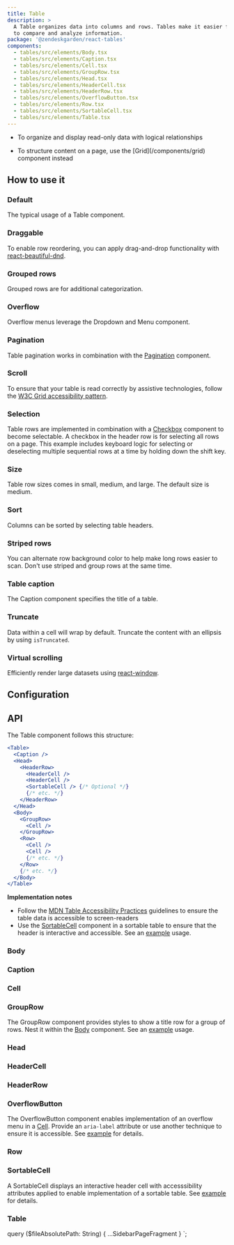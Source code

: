 ```yaml
---
title: Table
description: >
  A Table organizes data into columns and rows. Tables make it easier for users
  to compare and analyze information.
package: '@zendeskgarden/react-tables'
components:
  - tables/src/elements/Body.tsx
  - tables/src/elements/Caption.tsx
  - tables/src/elements/Cell.tsx
  - tables/src/elements/GroupRow.tsx
  - tables/src/elements/Head.tsx
  - tables/src/elements/HeaderCell.tsx
  - tables/src/elements/HeaderRow.tsx
  - tables/src/elements/OverflowButton.tsx
  - tables/src/elements/Row.tsx
  - tables/src/elements/SortableCell.tsx
  - tables/src/elements/Table.tsx
---
```


<Usage>
  <Use>
    <ul>
      <li>To organize and display read-only data with logical relationships</li>
    </ul>
  </Use>
  <Misuse>
    <ul>
      <li>
        <Markdown>
          To structure content on a page, use the [Grid](/components/grid) component instead
        </Markdown>
      </li>
    </ul>
  </Misuse>
</Usage>

## How to use it

### Default

The typical usage of a Table component.


<CodeExample code={DefaultCode}>
  <Default />
</CodeExample>

### Draggable

To enable row reordering, you can apply drag-and-drop functionality with [react-beautiful-dnd](https://github.com/atlassian/react-beautiful-dnd).


<CodeExample code={TableDraggableCode}>
  <TableDraggable />
</CodeExample>

### Grouped rows

Grouped rows are for additional categorization.


<CodeExample code={GroupedRowsCode}>
  <GroupedRows />
</CodeExample>

### Overflow

Overflow menus leverage the Dropdown and Menu component.


<CodeExample code={OverflowCode}>
  <Overflow />
</CodeExample>

### Pagination

Table pagination works in combination with the [Pagination](/components/pagination) component.


<CodeExample code={PaginationCode}>
  <Pagination />
</CodeExample>

### Scroll

To ensure that your table is read correctly by assistive technologies, follow the
[W3C Grid accessibility
pattern](https://www.w3.org/TR/wai-aria-practices-1.1/examples/grid/dataGrids.html).


<CodeExample code={ScrollCode}>
  <Scroll />
</CodeExample>

### Selection

Table rows are implemented in combination with a
[Checkbox](/components/checkbox) component to become selectable. A checkbox in
the header row is for selecting all rows on a page. This example includes
keyboard logic for selecting or deselecting multiple sequential rows at a time
by holding down the shift key.


<CodeExample code={SelectRowsCode}>
  <SelectRows />
</CodeExample>

### Size

Table row sizes comes in small, medium, and large. The default size is medium.


<CodeExample code={SizeCode}>
  <Size />
</CodeExample>

### Sort

Columns can be sorted by selecting table headers.


<CodeExample code={SortCode}>
  <Sort />
</CodeExample>

### Striped rows

You can alternate row background color to help make long rows easier to scan.
Don't use striped and group rows at the same time.


<CodeExample code={StripedRowsCode}>
  <StripedRows />
</CodeExample>

### Table caption

The Caption component specifies the title of a table.


<CodeExample code={CaptionCode}>
  <Caption />
</CodeExample>

### Truncate

Data within a cell will wrap by default. Truncate the content with an ellipsis by using `isTruncated`.


<CodeExample code={TruncateCode}>
  <Truncate />
</CodeExample>

### Virtual scrolling

Efficiently render large datasets using [react-window](https://react-window.now.sh/#/examples/list/fixed-size).


<CodeExample code={TableVirtualizedCode}>
  <TableVirtualized />
</CodeExample>

## Configuration

<Configuration reactPackage={props.data.mdx.package} components={props.data.mdx.components} />

## API

The Table component follows this structure:

```jsx
<Table>
  <Caption />
  <Head>
    <HeaderRow>
      <HeaderCell />
      <HeaderCell />
      <SortableCell /> {/* Optional */}
      {/* etc. */}
    </HeaderRow>
  </Head>
  <Body>
    <GroupRow>
      <Cell />
    </GroupRow>
    <Row>
      <Cell />
      <Cell />
      {/* etc. */}
    </Row>
    {/* etc. */}
  </Body>
</Table>
```

<!-- markdownlint-disable no-emphasis-as-heading -->

**Implementation notes**

<!-- markdownlint-enable no-emphasis-as-heading -->

<!-- markdownlint-disable line-length -->

- Follow the
  [MDN Table Accessibility Practices](https://developer.mozilla.org/en-US/docs/Learn/HTML/Tables/Advanced#Tables_for_visually_impaired_users)
  guidelines to ensure the table data is accessible to screen-readers
- Use the [SortableCell](#sortablecell) component in a sortable table to ensure that the header is interactive
  and accessible. See an [example](#sort) usage.

<!-- markdownlint-enable line-length -->

### Body

<Component components={props.data.mdx.components} componentName="body" />

<PropSheet components={props.data.mdx.components} componentName="body" />

### Caption

<Component components={props.data.mdx.components} componentName="caption" />

<PropSheet components={props.data.mdx.components} componentName="caption" />

### Cell

<Component components={props.data.mdx.components} componentName="cell" />

<PropSheet components={props.data.mdx.components} componentName="cell" />

### GroupRow

<Component components={props.data.mdx.components} componentName="groupRow" />

The GroupRow component provides styles to show a title row for a group of rows. Nest it within the
[Body](#body) component. See an [example](grouped-rows) usage.

<PropSheet components={props.data.mdx.components} componentName="groupRow" />

### Head

<Component components={props.data.mdx.components} componentName="head" />

<PropSheet components={props.data.mdx.components} componentName="head" />

### HeaderCell

<Component components={props.data.mdx.components} componentName="headerCell" />

<PropSheet components={props.data.mdx.components} componentName="headerCell" />

### HeaderRow

<Component components={props.data.mdx.components} componentName="headerRow" />

<PropSheet components={props.data.mdx.components} componentName="headerRow" />

### OverflowButton

<Component components={props.data.mdx.components} componentName="overflowButton" />

The OverflowButton component enables implementation of an overflow menu in a [Cell](#cell). Provide an
`aria-label` attribute or use another technique to ensure it is accessible. See [example](#overflow) for details.

<PropSheet components={props.data.mdx.components} componentName="overflowButton" />

### Row

<Component components={props.data.mdx.components} componentName="row" />

<PropSheet components={props.data.mdx.components} componentName="row" />

### SortableCell

<Component components={props.data.mdx.components} componentName="sortableCell" />

A SortableCell displays an interactive header cell with accesssibility attributes applied to enable
implementation of a sortable table. See [example](#sort) for details.

<PropSheet components={props.data.mdx.components} componentName="sortableCell" />

### Table

<Component components={props.data.mdx.components} componentName="table" />

<PropSheet components={props.data.mdx.components} componentName="table" />


  query ($fileAbsolutePath: String) {
    ...SidebarPageFragment
  }
`;
